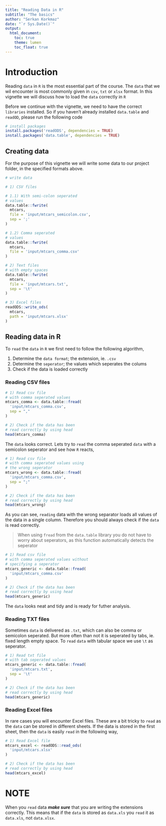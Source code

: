 ```yaml
---
title: "Reading Data in R"
subtitle: "The basics"
author: "Serkan Korkmaz"
date: "`r Sys.Date()`"
output: 
  html_document:
    toc: true
    theme: lumen
    toc_float: true
---
```


# Introduction

Reading `data` in `R` is the most essential part of the course. The `data` that we wil encounter is most commonly given in `csv`, `txt` or `xlsx` format. In this vignette we will discuss how to load the `data` correctly in `R`

Before we continue with the vignette, we need to have the correct `libraries` installed. So if you haven't already installed `data.table` and `readOD`, please run the following code

```r
# install packages
install.packages('readODS', dependencies = TRUE)
install.packages('data.table', dependencies = TRUE)
```


## Creating data

For the purpose of this vignette we will write some data to our project folder, in the specified formats above.

```r
# write data

# 1) CSV files

# 1.1) With semi-colon seperated
# values
data.table::fwrite(
  mtcars,
  file = 'input/mtcars_semicolon.csv',
  sep = ';'
)

# 1.2) Comma seperated
# values
data.table::fwrite(
  mtcars,
  file = 'input/mtcars_comma.csv'
)

# 2) Text files
# with empty spaces
data.table::fwrite(
  mtcars,
  file = 'input/mtcars.txt',
  sep = '\t'
)

# 3) Excel files
readODS::write_ods(
  mtcars,
  path = 'input/mtcars.xlsx'
)
```


## Reading data in R

To `read` the `data` in `R` we first need to follow the following algorithm,

1. Determine the `data format`; the extension, ie. `.csv`
2. Determine the `seperator`; the values which seperates the colums
3. Check if the data is loaded correctly

### Reading CSV files

```r
# 1) Read csv file
# with comma seperated values
mtcars_comma <- data.table::fread(
  'input/mtcars_comma.csv',
  sep = ","
)

# 2) Check if the data has been
# read correctly by using head
head(mtcars_comma)
```

The `data` looks correct. Lets try to `read` the comma seperated `data` with a semicolon seperator and see how `R` reacts,

```r
# 1) Read csv file
# with comma seperated values using
# the wrong seperator
mtcars_wrong <- data.table::fread(
  'input/mtcars_comma.csv',
  sep = ";"
)

# 2) Check if the data has been
# read correctly by using head
head(mtcars_wrong)
```

As you can see, `reading` data with the wrong separator loads all values of the data in a single column. Therefore you should always check if the `data` is read correctly.

> When using `fread` from the `data.table` library you do not have to worry about seperators, as this function automatically detects the seperator

```r
# 1) Read csv file
# with comma seperated values without
# specifying a seperator
mtcars_generic <- data.table::fread(
  'input/mtcars_comma.csv'
)

# 2) Check if the data has been
# read correctly by using head
head(mtcars_generic)
```

The `data` looks neat and tidy and is ready for futher analysis.

### Reading TXT files

Sometimes `data` is delivered as `.txt`, which can also be comma or semicolon seperated. But more often than not it is seperated by tabs, ie. fixed length empty space. To `read` `data` with tabular space we use `\t` as seperator.

```r
# 1) Read txt file
# with tab seperated values 
mtcars_generic <- data.table::fread(
  'input/mtcars.txt',
  sep = '\t'
)

# 2) Check if the data has been
# read correctly by using head
head(mtcars_generic)
```



### Reading Excel files

In rare cases you will encounter Excel files. These are a bit tricky to `read` as the `data` can be stored in different sheets. If the data is stored in the first sheet, then the `data` is easily `read` in the following way,

```r
# 1) Read Excel file
mtcars_excel <- readODS::read_ods(
  'input/mtcars.xlsx'
)

# 2) Check if the data has been
# read correctly by using head
head(mtcars_excel)
```

# NOTE

When you `read` data ***make sure*** that you are writing the extensions correctly. This means that if the `data` is stored as `data.xls` you `read` it as `data.xls`, not `data.xlsx`.